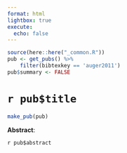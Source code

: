 ```yaml
---
format: html
lightbox: true
execute:
  echo: false
---
```


```r
source(here::here("_common.R"))
pub <- get_pubs() %>% 
    filter(bibtexkey == 'auger2011')
pub$summary <- FALSE
```

# `r pub$title` 

```r
make_pub(pub)
```

**Abstract**:

`r pub$abstract`


